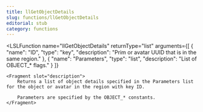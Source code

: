 ```yaml
---
title: llGetObjectDetails
slug: functions/llGetObjectDetails
editorial: stub
category: functions
---
```


<LSLFunction
	name="llGetObjectDetails"
	returnType="list"
	arguments={[
	{
		"name": "ID",
		"type": "key",
		"description": "Prim or avatar UUID that is in the same region."
	},
	{
		"name": "Parameters",
		"type": "list",
		"description": "List of OBJECT_* flags."
	}
]}
>
	<Fragment slot="description">
		Returns a list of object details specified in the Parameters list for the object or avatar in the region with key ID.
		
		Parameters are specified by the OBJECT_* constants.
	</Fragment>
</LSLFunction>
